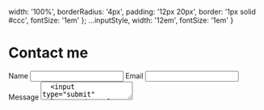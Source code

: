   width: '100%',
  borderRadius: '4px',
  padding: '12px 20px',
  border: '1px solid #ccc',
  fontSize: '1em'
}; 
  ...inputStyle,
  width: '12em',
  fontSize: '1em'
}

# Contact me
<div style={{width: '50%'}}>
<form name="contact" netlify>
  <label for="name">Name</label>
  <input type="text" name="name" style={inputStyle}/>
  <label for="email">Email</label>
  <input type="email" name="_replyto" style={inputStyle} />
  <label for="message">Message</label>
  <textarea type="text" name="message" style={inputStyle} />
  <input type="submit" value="Send" style={submitStyle} />
</form>
</div>
